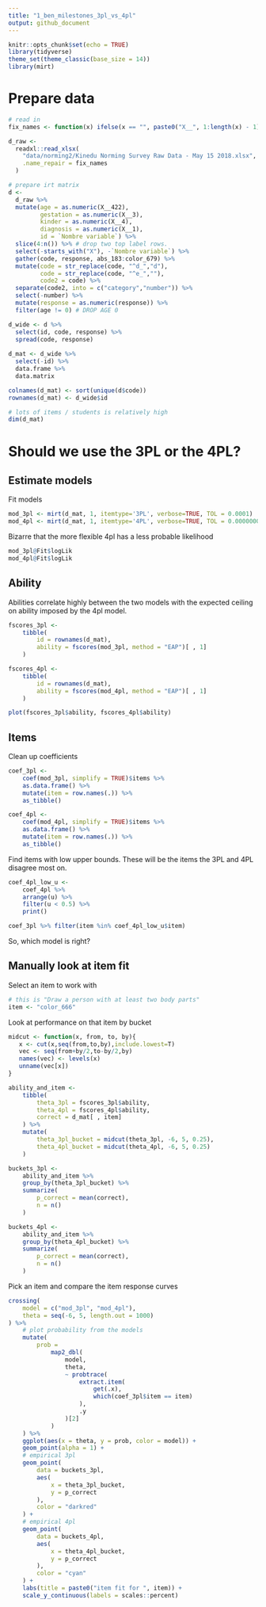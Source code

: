 ```yaml
---
title: "1_ben_milestones_3pl_vs_4pl"
output: github_document
---
```


```r
knitr::opts_chunk$set(echo = TRUE)
library(tidyverse)
theme_set(theme_classic(base_size = 14))
library(mirt)
```

# Prepare data

```r
# read in
fix_names <- function(x) ifelse(x == "", paste0("X__", 1:length(x) - 1), x)

d_raw <- 
  readxl::read_xlsx(
    "data/norming2/Kinedu Norming Survey Raw Data - May 15 2018.xlsx", 
    .name_repair = fix_names
  )

# prepare irt matrix
d <- 
  d_raw %>%
  mutate(age = as.numeric(X__422), 
         gestation = as.numeric(X__3),
         kinder = as.numeric(X__4),
         diagnosis = as.numeric(X__1), 
         id = `Nombre variable`) %>%
  slice(4:n()) %>% # drop two top label rows. 
  select(-starts_with("X"), -`Nombre variable`) %>%
  gather(code, response, abs_183:color_679) %>%
  mutate(code = str_replace(code, "^d_","d"),
         code = str_replace(code, "^e_",""),
         code2 = code) %>%
  separate(code2, into = c("category","number")) %>%
  select(-number) %>%
  mutate(response = as.numeric(response)) %>% 
  filter(age != 0) # DROP AGE 0

d_wide <- d %>%
  select(id, code, response) %>%
  spread(code, response)
  
d_mat <- d_wide %>%
  select(-id) %>% 
  data.frame %>%
  data.matrix

colnames(d_mat) <- sort(unique(d$code))
rownames(d_mat) <- d_wide$id

# lots of items / students is relatively high
dim(d_mat)
```

# Should we use the 3PL or the 4PL?

## Estimate models

Fit models

```r
mod_3pl <- mirt(d_mat, 1, itemtype='3PL', verbose=TRUE, TOL = 0.0001)
mod_4pl <- mirt(d_mat, 1, itemtype='4PL', verbose=TRUE, TOL = 0.00000001)
```

Bizarre that the more flexible 4pl has a less probable likelihood

```r
mod_3pl@Fit$logLik
mod_4pl@Fit$logLik
```

## Ability

Abilities correlate highly between the two models with the expected ceiling on ability imposed by the 4pl model.

```r
fscores_3pl <-
    tibble(
        id = rownames(d_mat), 
        ability = fscores(mod_3pl, method = "EAP")[ , 1]
    )

fscores_4pl <- 
    tibble(
        id = rownames(d_mat), 
        ability = fscores(mod_4pl, method = "EAP")[ , 1]
    )

plot(fscores_3pl$ability, fscores_4pl$ability)
```

## Items

Clean up coefficients

```r
coef_3pl <- 
    coef(mod_3pl, simplify = TRUE)$items %>% 
    as.data.frame() %>% 
    mutate(item = row.names(.)) %>% 
    as_tibble()

coef_4pl <- 
    coef(mod_4pl, simplify = TRUE)$items %>% 
    as.data.frame() %>% 
    mutate(item = row.names(.)) %>% 
    as_tibble()
```

Find items with low upper bounds. These will be the items the 3PL and 4PL disagree most on.

```r
coef_4pl_low_u <- 
    coef_4pl %>% 
    arrange(u) %>% 
    filter(u < 0.5) %>% 
    print()

coef_3pl %>% filter(item %in% coef_4pl_low_u$item)
```

So, which model is right?

## Manually look at item fit

Select an item to work with

```r
# this is "Draw a person with at least two body parts"
item <- "color_666"
```

Look at performance on that item by bucket

```r
midcut <- function(x, from, to, by){
   x <- cut(x,seq(from,to,by),include.lowest=T)
   vec <- seq(from+by/2,to-by/2,by)
   names(vec) <- levels(x)
   unname(vec[x])
}

ability_and_item <- 
    tibble(
        theta_3pl = fscores_3pl$ability,
        theta_4pl = fscores_4pl$ability,
        correct = d_mat[ , item]
    ) %>% 
    mutate(
        theta_3pl_bucket = midcut(theta_3pl, -6, 5, 0.25),
        theta_4pl_bucket = midcut(theta_4pl, -6, 5, 0.25)
    )

buckets_3pl <- 
    ability_and_item %>% 
    group_by(theta_3pl_bucket) %>% 
    summarize(
        p_correct = mean(correct),
        n = n()
    )

buckets_4pl <- 
    ability_and_item %>% 
    group_by(theta_4pl_bucket) %>% 
    summarize(
        p_correct = mean(correct),
        n = n()
    )
```

Pick an item and compare the item response curves

```r
crossing(
    model = c("mod_3pl", "mod_4pl"),
    theta = seq(-6, 5, length.out = 1000)
) %>% 
    # plot probability from the models
    mutate(
        prob = 
            map2_dbl(
                model, 
                theta, 
                ~ probtrace(
                    extract.item(
                        get(.x), 
                        which(coef_3pl$item == item)
                    ), 
                    .y
                )[2]
            )
    ) %>% 
    ggplot(aes(x = theta, y = prob, color = model)) +
    geom_point(alpha = 1) +
    # empirical 3pl
    geom_point(
        data = buckets_3pl,
        aes(
            x = theta_3pl_bucket,
            y = p_correct
        ),
        color = "darkred"
    ) +
    # empirical 4pl
    geom_point(
        data = buckets_4pl,
        aes(
            x = theta_4pl_bucket,
            y = p_correct
        ),
        color = "cyan"
    ) +
    labs(title = paste0("item fit for ", item)) +
    scale_y_continuous(labels = scales::percent)
```

